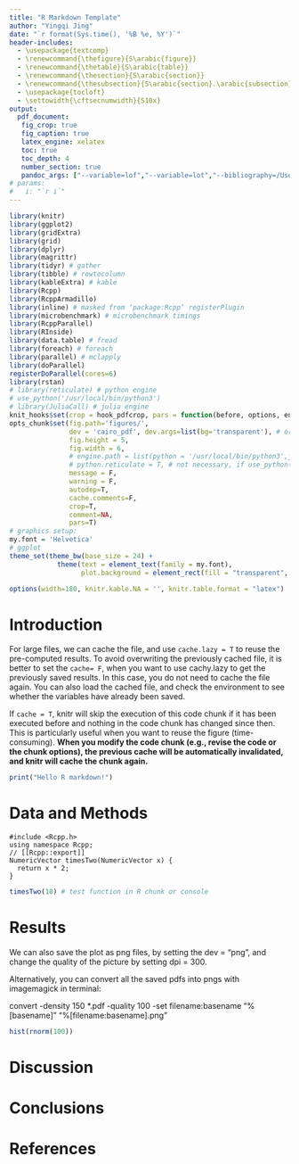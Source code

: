 ```yaml
---
title: "R Markdown Template"
author: "Yingqi Jing"
date: "`r format(Sys.time(), '%B %e, %Y')`"
header-includes:
  - \usepackage{textcomp}
  - \renewcommand{\thefigure}{S\arabic{figure}}
  - \renewcommand{\thetable}{S\arabic{table}}
  - \renewcommand{\thesection}{S\arabic{section}}
  - \renewcommand{\thesubsection}{S\arabic{section}.\arabic{subsection}}
  - \usepackage{tocloft}
  - \settowidth{\cftsecnumwidth}{S10x}
output: 
  pdf_document:
   fig_crop: true
   fig_caption: true
   latex_engine: xelatex
   toc: true
   toc_depth: 4
   number_section: true
   pandoc_args: ["--variable=lof","--variable=lot","--bibliography=/Users/jakejing/switchdrive/bib/references.bib", "--csl=/Users/jakejing/switchdrive/bib/unified-style-linguistics.csl"]
# params:
#   i: "`r i`"
---
```


```r
library(knitr)
library(ggplot2)
library(gridExtra)
library(grid)
library(dplyr)
library(magrittr)
library(tidyr) # gather
library(tibble) # rowtocolumn
library(kableExtra) # kable
library(Rcpp)
library(RcppArmadillo)
library(inline) # masked from ‘package:Rcpp’ registerPlugin
library(microbenchmark) # microbenchmark timings
library(RcppParallel)
library(RInside)
library(data.table) # fread
library(foreach) # foreach
library(parallel) # mclapply
library(doParallel)
registerDoParallel(cores=6)
library(rstan)
# library(reticulate) # python engine
# use_python('/usr/local/bin/python3')
# library(JuliaCall) # julia engine
knit_hooks$set(crop = hook_pdfcrop, pars = function(before, options, envir) {if(before) {par(family=my.font)} else NULL})
opts_chunk$set(fig.path='figures/',
               dev = 'cairo_pdf', dev.args=list(bg='transparent'), # or quartz_pdf (for lattice)
               fig.height = 5,
               fig.width = 6,
               # engine.path = list(python = '/usr/local/bin/python3',julia = '/Applications/Julia-1.4.app/Contents/Resources/julia/bin'),
               # python.reticulate = T, # not necessary, if use_python() is used above
               message = F,
               warning = F,
               autodep=T,
               cache.comments=F,
               crop=T,
               comment=NA,
               pars=T)
# graphics setup:
my.font = 'Helvetica'
# ggplot
theme_set(theme_bw(base_size = 24) +
            theme(text = element_text(family = my.font),
                  plot.background = element_rect(fill = "transparent", colour = NA)))

options(width=180, knitr.kable.NA = '', knitr.table.format = "latex")
```

\clearpage

Introduction
============

For large files, we can cache the file, and use `cache.lazy = T` to reuse the pre-computed results. To avoid overwriting the previously cached file, it is better to set the `cache= F`, when you want to use cachy.lazy to get the previously saved results. In this case, you do not need to cache the file again. You can also load the cached file, and check the environment to see whether the variables have already been saved.

If `cache = T`, knitr will skip the execution of this code chunk if it has been executed before and nothing in the code chunk has changed since then. This is particularly useful when you want to reuse the figure (time-consuming). **When you modify the code chunk (e.g., revise the code or the chunk options), the previous cache will be automatically invalidated, and knitr will cache the chunk again.**


```r
print("Hello R markdown!")
```


Data and Methods
============

```Rcpp
#include <Rcpp.h>
using namespace Rcpp;
// [[Rcpp::export]]
NumericVector timesTwo(NumericVector x) {
  return x * 2;
}
```

```r
timesTwo(10) # test function in R chunk or console
```

Results
========

<!-- Here is the
multiple line comments
-->

We can also save the plot as png files, by setting the dev = "png", and change the quality of the picture by setting dpi = 300.

Alternatively, you can convert all the saved pdfs into pngs with imagemagick in terminal:

convert -density 150 *.pdf -quality 100 -set filename:basename "%[basename]" "%[filename:basename].png"

```r
hist(rnorm(100))
```



Discussion
==========

Conclusions
==========

References
==========